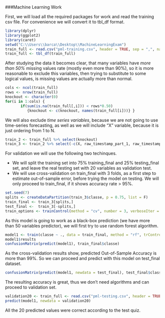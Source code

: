 ###Machine Learning Work

First, we will load all the required packages for work and read the training csv file. For convenience we will convert it to tbl_df format.
```r
library(dplyr)
library(ggplot2)
library(caret)
setwd("C:\\Users\\barca\\Desktop\\MachineLearningExam")
train_full <- read.csv("pml-training.csv", header = TRUE, sep = ",", na.strings = c("NA", ""), stringsAsFactors = TRUE)
train_full <- tbl_df(train_full)
```

After studying the data it becomes clear, that many variables have *more than 50%* missing values rate (mostly even more than 90%), so it is more reasonable to exclude this variables, then trying to substitute to some logical values, is missing values are actually more than normal.
```r
cols <- ncol(train_full)
rows <- nrow(train_full)
knockout <- character(0)
for(i in 1:cols) {
       if(sum(is.na(train_full[,i])) < rows*0.50)
          {knockout <- c(knockout, names(train_full[i]))} }
```

We will also exclude *time series variables*, because we are not going to use time-series forecasting, as well as we will include "X" variable, because it is just ordering from 1 to N.
```r
train_2 <- train_full %>% select(knockout)
train_3 <- train_2 %>% select(-c(X, raw_timestamp_part_1, raw_timestamp_part_2, cvtd_timestamp))
```


For validation we will use the following two techinques.

- We will split the training set into 75% training_final and 25% testing_final set, and leave the real testing set with 20 variables as validation test.
- We will use cross-validation on train_final with 3 folds, as a first step to estimate out-of-sample error, before trying the model on testing. We will only proceed to train_final, if it shows accuracy rate > 95%. 

```r
set.seed(7)
splits <- createDataPartition(train_3$classe, p = 0.75, list = F)
train_final <- train_3[splits,]
test_final <-  train_3[-splits,]
train_options <- trainControl(method = "cv", number = 3, verboseIter = FALSE) ## Cross-validation
```


As this model is going to work as a black-box prediction (we have more than 50 variables predictor), we will first try to use random forest algorithm.
```r
model1 <- train(classe ~ ., data = train_final, method = "rf", trControl = train_options)
model1$results
confusionMatrix(predict(model1), train_final$classe)
```

As the cross-validation results show, predicted Out-of-Sample Accuracy is more than 99%. So we can proceed and predict with this model on test_final dataset.


```r
confusionMatrix(predict(model1, newdata = test_final), test_final$classe)
```
The resulting accuracy is great, thus we don't need algorithms and can proceed to validation set.


```r
validation20 <- train_full <- read.csv("pml-testing.csv", header = TRUE, sep = ",", na.strings = c("NA", ""), stringsAsFactors = TRUE)
predict(model1, newdata = validation20)
```
All the 20 predicted values were correct according to the test quiz.
